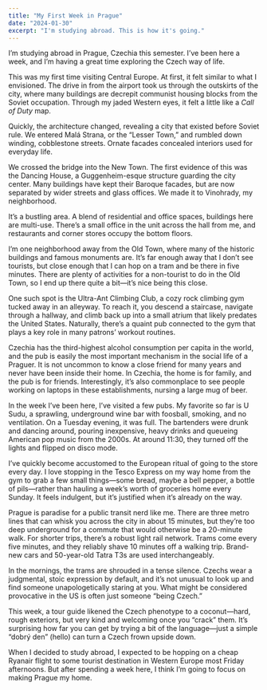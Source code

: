 ```yaml
---
title: "My First Week in Prague"
date: "2024-01-30"
excerpt: "I'm studying abroad. This is how it's going."
---
```


I’m studying abroad in Prague, Czechia this semester. I’ve been here a week, and I’m having a great time exploring the Czech way of life.

This was my first time visiting Central Europe. At first, it felt similar to what I envisioned. The drive in from the airport took us through the outskirts of the city, where many buildings are decrepit communist housing blocks from the Soviet occupation. Through my jaded Western eyes, it felt a little like a *Call of Duty* map.

Quickly, the architecture changed, revealing a city that existed before Soviet rule. We entered Malá Strana, or the “Lesser Town,” and rumbled down winding, cobblestone streets. Ornate facades concealed interiors used for everyday life.

We crossed the bridge into the New Town. The first evidence of this was the Dancing House, a Guggenheim-esque structure guarding the city center. Many buildings have kept their Baroque facades, but are now separated by wider streets and glass offices. We made it to Vinohrady, my neighborhood.

It’s a bustling area. A blend of residential and office spaces, buildings here are multi-use. There’s a small office in the unit across the hall from me, and restaurants and corner stores occupy the bottom floors.

I’m one neighborhood away from the Old Town, where many of the historic buildings and famous monuments are. It’s far enough away that I don’t see tourists, but close enough that I can hop on a tram and be there in five minutes. There are plenty of activities for a non-tourist to do in the Old Town, so I end up there quite a bit—it’s nice being this close.

One such spot is the Ultra-Ant Climbing Club, a cozy rock climbing gym tucked away in an alleyway. To reach it, you descend a staircase, navigate through a hallway, and climb back up into a small atrium that likely predates the United States. Naturally, there’s a quaint pub connected to the gym that plays a key role in many patrons’ workout routines.

Czechia has the third-highest alcohol consumption per capita in the world, and the pub is easily the most important mechanism in the social life of a Praguer. It is not uncommon to know a close friend for many years and never have been inside their home. In Czechia, the home is for family, and the pub is for friends. Interestingly, it’s also commonplace to see people working on laptops in these establishments, nursing a large mug of beer.

In the week I’ve been here, I’ve visited a few pubs. My favorite so far is U Sudu, a sprawling, underground wine bar with foosball, smoking, and no ventilation. On a Tuesday evening, it was full. The bartenders were drunk and dancing around, pouring inexpensive, heavy drinks and queueing American pop music from the 2000s. At around 11:30, they turned off the lights and flipped on disco mode.

I’ve quickly become accustomed to the European ritual of going to the store every day. I love stopping in the Tesco Express on my way home from the gym to grab a few small things—some bread, maybe a bell pepper, a bottle of pils—rather than hauling a week’s worth of groceries home every Sunday. It feels indulgent, but it’s justified when it’s already on the way.

Prague is paradise for a public transit nerd like me. There are three metro lines that can whisk you across the city in about 15 minutes, but they’re too deep underground for a commute that would otherwise be a 20-minute walk. For shorter trips, there’s a robust light rail network. Trams come every five minutes, and they reliably shave 10 minutes off a walking trip. Brand-new cars and 50-year-old Tatra T3s are used interchangeably.

In the mornings, the trams are shrouded in a tense silence. Czechs wear a judgmental, stoic expression by default, and it’s not unusual to look up and find someone unapologetically staring at you. What might be considered provocative in the US is often just someone “being Czech.”

This week, a tour guide likened the Czech phenotype to a coconut—hard, rough exteriors, but very kind and welcoming once you “crack” them. It’s surprising how far you can get by trying a bit of the language—just a simple “dobrý den” (hello) can turn a Czech frown upside down.

When I decided to study abroad, I expected to be hopping on a cheap Ryanair flight to some tourist destination in Western Europe most Friday afternoons. But after spending a week here, I think I’m going to focus on making Prague my home.